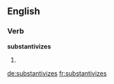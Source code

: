 ==English==

===Verb===
'''substantivizes'''

# {{third-person singular of|[[substantivize]]}}

[[de:substantivizes]]
[[fr:substantivizes]]